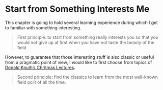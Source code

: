 # Start from Something Interests Me {#intro}

This chapter is going to hold several learning experience during
which I get to familiar with something interesting.

> First principle: to start from something really interests you
so that you would not give up at first when you have not taste
the beauty of the field

However, to guarantee that those interesting stuff is also classic
or useful from a pragmatic point of view, I would like to first
choose from topics of [Donald Knuth's Chritmas Lectures](https://www-cs-faculty.stanford.edu/~knuth/musings.html).

> Second principle: find the classics to learn from the most well-known 
field polit of all the time.
